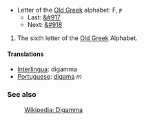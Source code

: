 *Letter of the [[w:Old Greek|Old Greek]] alphabet: &#x3dc;, &#x3dd;
**Last: [[epsilon|&#917]]
**Next: [[zeta|&#918]]

#The sixth letter of the [[w:Old Greek|Old Greek]] Alphabet.

==== Translations ====
*[[Interlingua]]: digamma
*[[Portuguese]]: [[digama]] ''m''

=== See also ===
:[[w:Digamma (letter)|Wikipedia: Digamma]]